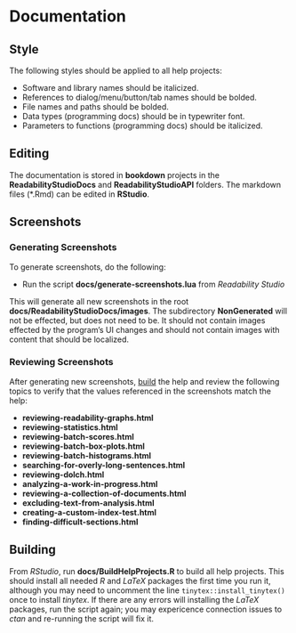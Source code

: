 # Documentation

## Style

The following styles should be applied to all help projects:

- Software and library names should be italicized.
- References to dialog/menu/button/tab names should be bolded.
- File names and paths should be bolded.
- Data types (programming docs) should be in typewriter font.
- Parameters to functions (programming docs) should be italicized.

## Editing

The documentation is stored in **bookdown** projects in the **ReadabilityStudioDocs** and **ReadabilityStudioAPI** folders. The markdown files (\*.Rmd) can be edited in **RStudio**.

## Screenshots {#creating-screenshots}

### Generating Screenshots {-}

To generate screenshots, do the following:

- Run the script **docs/generate-screenshots.lua** from *Readability Studio*

This will generate all new screenshots in the root **docs/ReadabilityStudioDocs/images**. The subdirectory **NonGenerated** will not be effected, but does not need to be.
It should not contain images effected by the program's UI changes and should not contain images with content that should be localized.

### Reviewing Screenshots {-}

After generating new screenshots, [build](#building-help) the help and review the following topics to verify that the values referenced in the screenshots match the help:

- **reviewing-readability-graphs.html**
- **reviewing-statistics.html**
- **reviewing-batch-scores.html**
- **reviewing-batch-box-plots.html**
- **reviewing-batch-histograms.html**
- **searching-for-overly-long-sentences.html**
- **reviewing-dolch.html**
- **analyzing-a-work-in-progress.html**
- **reviewing-a-collection-of-documents.html**
- **excluding-text-from-analysis.html**
- **creating-a-custom-index-test.html**
- **finding-difficult-sections.html**

## Building {#building-help}

From *RStudio*, run **docs/BuildHelpProjects.R** to build all help projects. This should install all needed *R* and *LaTeX* packages the first time you run it,
although you may need to uncomment the line `tinytex::install_tinytex()` once to install *tinytex*. If there are any errors will installing the *LaTeX* packages,
run the script again; you may expericence connection issues to *ctan* and re-running the script will fix it.
